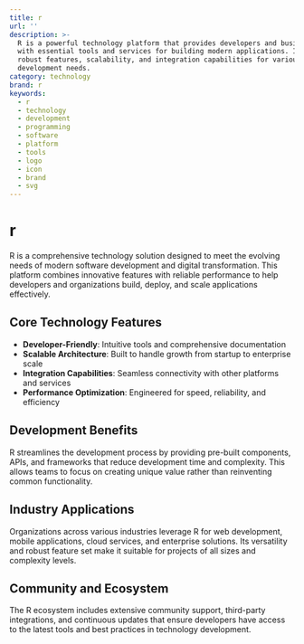 ```yaml
---
title: r
url: ''
description: >-
  R is a powerful technology platform that provides developers and businesses
  with essential tools and services for building modern applications. It offers
  robust features, scalability, and integration capabilities for various
  development needs.
category: technology
brand: r
keywords:
  - r
  - technology
  - development
  - programming
  - software
  - platform
  - tools
  - logo
  - icon
  - brand
  - svg
---
```


# r

R is a comprehensive technology solution designed to meet the evolving needs of modern software development and digital transformation. This platform combines innovative features with reliable performance to help developers and organizations build, deploy, and scale applications effectively.

## Core Technology Features

- **Developer-Friendly**: Intuitive tools and comprehensive documentation
- **Scalable Architecture**: Built to handle growth from startup to enterprise scale
- **Integration Capabilities**: Seamless connectivity with other platforms and services
- **Performance Optimization**: Engineered for speed, reliability, and efficiency

## Development Benefits

R streamlines the development process by providing pre-built components, APIs, and frameworks that reduce development time and complexity. This allows teams to focus on creating unique value rather than reinventing common functionality.

## Industry Applications

Organizations across various industries leverage R for web development, mobile applications, cloud services, and enterprise solutions. Its versatility and robust feature set make it suitable for projects of all sizes and complexity levels.

## Community and Ecosystem

The R ecosystem includes extensive community support, third-party integrations, and continuous updates that ensure developers have access to the latest tools and best practices in technology development.
